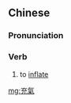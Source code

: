 {{also|充气}}
==Chinese==
{{zh-forms|s=充气}}

===Pronunciation===
{{zh-pron
|m=chōngqì
|c=cung1 hei3
|mn=chhiong-khì
|cat=v
}}

===Verb===
{{zh-verb}}

# to [[inflate]]

[[mg:充氣]]